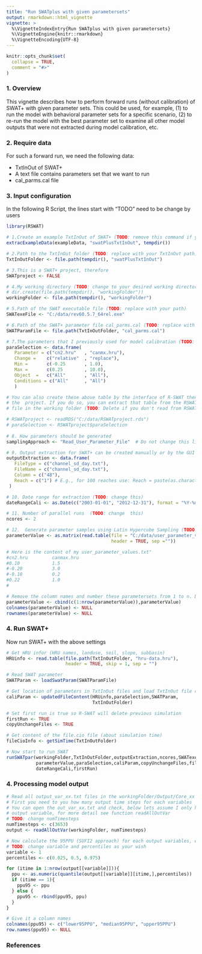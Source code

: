 ```yaml
---
title: "Run SWATplus with given parametersets"
output: rmarkdown::html_vignette
vignette: >
  %\VignetteIndexEntry{Run SWATplus with given parametersets}
  %\VignetteEngine{knitr::rmarkdown}
  %\VignetteEncoding{UTF-8}
---
```


```r
knitr::opts_chunk$set(
  collapse = TRUE,
  comment = "#>"
)
```

### 1. Overview
This vignette describes how to perform forward runs (without calibration) of SWAT+ with given parameter sets. This could be used, for example, (1) to run the model with behavioral parameter sets for a specific scenario, (2) to re-run the model with the best parameter set to examine all other model outputs that were not extracted during model calibration, etc.


### 2. Require data
For such a forward run, we need the following data:

* TxtInOut of SWAT+ 
* A text file contains parameters set that we want to run
* cal_parms.cal file

### 3. Input configuration
In the following R Script, the lines start with "TODO" need to be change by users

```r
library(RSWAT)

# 1.Create an example TxtInOut of SWAT+ (TODO: remove this command if you already # had the TxtInOut folder of SWAT+)
extracExampleData(exampleData, "swatPlusTxtInOut", tempdir())

# 2.Path to the TxtInOut folder (TODO: replace with your TxtInOut path)
TxtInOutFolder <- file.path(tempdir(), "swatPlusTxtInOut")

# 3.This is a SWAT+ project, therefore
SWATproject <- FALSE

# 4.My working directory (TODO: change to your desired working directory)
# dir.create(file.path(tempdir(), "workingFolder"))
workingFolder <- file.path(tempdir(), "workingFolder")

# 5.Path of the SWAT executable file (TODO: replace with your path)
SWATexeFile <- "C:/data/rev60.5.7_64rel.exe"

# 6.Path of the SWAT+ parameter file cal_parms.cal (TODO: replace with your path)
SWATParamFile <- file.path(TxtInOutFolder, "cal_parms.cal")

# 7.The parameters that I previously used for model calibration (TODO: change to your paraSelection)
paraSelection <- data.frame(
   Parameter = c("cn2.hru"   , "canmx.hru"),
   Change =    c("relative"  , "replace"),
   Min =       c(-0.25       , 1.0),
   Max =       c(0.25        , 10.0),
   Object  =   c("All"       , "All"),
   Conditions = c("All"      , "All")
   )

# You can also create these above table by the interface of R-SWAT then save 
# the  project. If you do so, you can extract that table from the RSWATproject.rds 
# file in the working folder (TODO: Delete if you don't read from RSWATproject.rds)

# RSWATproject <- readRDS("C:/data/RSWATproject.rds")
# paraSelection <- RSWATproject$paraSelection
  
# 8. How parameters should be generated
samplingApproach <- "Read_User_Parameter_File"  # Do not change this line

# 9. Output extraction for SWAT+ can be created manually or by the GUI (TODO: change this)
outputExtraction <- data.frame(
   FileType = c("channel_sd_day.txt"),
   FileName = c("channel_sd_day.txt"),
   Column = c("48"),
   Reach = c("1") # E.g., for 100 reaches use: Reach = paste(as.character(c(1:100)), collapse  = ",")
 )

# 10. Date range for extraction (TODO: change this)
dateRangeCali <- as.Date(c("2003-01-01", "2012-12-31"), format = "%Y-%m-%d")

# 11. Number of parallel runs  (TODO: change  this)
ncores <- 2

# 12.  Generate parameter samples using Latin Hypercube Sampling (TODO: change this)
parameterValue <- as.matrix(read.table(file = "C:/data/user_parameter_values.txt",
                                       header = TRUE, sep =""))

# Here is the content of my user_parameter_values.txt"
#cn2.hru         canmax.hru
#0.10            1.5
#-0.20           3.0
#-0.10           0.2
#0.22            1.0
#

# Remove the column names and number these parametersets from 1 to n. DONOT change this
parameterValue <- cbind(c(1:nrow(parameterValue)),parameterValue)
colnames(parameterValue) <- NULL
rownames(parameterValue) <- NULL

```


### 4. Run SWAT+

Now run SWAT+ with the above settings

```r
# Get HRU infor (HRU names, landuse, soil, slope, subbasin)
HRUinfo <- read.table(file.path(TxtInOutFolder, "hru-data.hru"), 
                      header = TRUE, skip = 1, sep = "")

# Read SWAT parameter
SWATParam <- loadSwatParam(SWATParamFile)

# Get location of parameters in TxtInOut files and load TxtInOut file content
caliParam <- updatedFileContent(HRUinfo,paraSelection,SWATParam,
                                TxtInOutFolder)

# Set first run is true so R-SWAT will delete previous simulation
firstRun <- TRUE
copyUnchangeFiles <- TRUE

# Get content of the file.cio file (about simulation time)
fileCioInfo <- getSimTime(TxtInOutFolder)

# Now start to run SWAT
runSWATpar(workingFolder,TxtInOutFolder,outputExtraction,ncores,SWATexeFile,
           parameterValue,paraSelection,caliParam,copyUnchangeFiles,fileCioInfo,
           dateRangeCali,firstRun)

```


### 4. Processing model output

```r

# Read all output_var_xx.txt files in the workingFolder/Output/Core_xx
# First you need to you how many output time steps for each variables 
# You can open the out_var_xx.txt and check, below lets assume I only have one 
# output variable, for more detail see function readAllOutVar
# TODO: change numTimesteps
numTimesteps <- c(3653)
output <- readAllOutVar(workingFolder, numTimesteps)

# Now calculate the 95PPU (SUFI2 approach) for each output variables, example for variable 1
# TODO: change variable and percentiles as your wish
variable <- 1
percentiles <- c(0.025, 0.5, 0.975)

for (itime in 1:nrow(output[[variable]])){
  ppu <- as.numeric(quantile(output[[variable]][itime,],percentiles))
  if (itime == 1){
    ppu95 <- ppu
  } else {
    ppu95 <- rbind(ppu95, ppu)
  }
}

# Give it a column names
colnames(ppu95) <- c("lower95PPU", "median95PPU", "upper95PPU")
row.names(ppu95) <- NULL

```


### References




